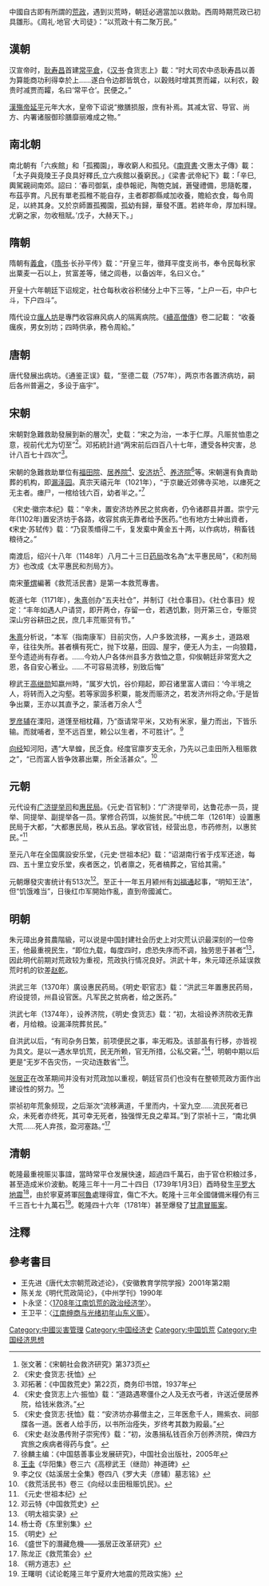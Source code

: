 中國自古即有所謂的[[荒政_(政策)|荒政]]，遇到災荒時，朝廷必適當加以救助。西周時期荒政已初具雛形。《周礼·地官·大司徒》：“以荒政十有二聚万民。”

== 漢朝 ==
汉宣帝时，[[耿寿昌|耿寿昌]]首建[[常平倉|常平倉]]，《[[汉书|汉书]]·食货志上》載：“时大司农中丞耿寿昌以善为算能商功利得幸於上……遂白令边郡皆筑仓，以穀贱时增其贾而糴，以利农，穀贵时减贾而糶，名曰‘常平仓’。民便之。”

[[漢殤帝|漢殤帝]][[延平_(東漢)|延平]]元年大水，皇帝下诏说“撤膳损服，庶有补焉。其减太官、导官、尚方、内署诸服御珍膳靡丽难成之物。”

== 南北朝 ==
南北朝有「六疾館」和「孤獨園」，專收窮人和孤兒。《[[南齊書|南齊書]]·文惠太子傳》載：「太子與竟陵王子良具好釋氏,立六疾館以養窮民。」《梁書·武帝紀下》載：「辛巳,輿駕親祠南郊。詔曰：‘春司御氣，虔恭報祀，陶匏克誠，蒼璧禮備，思隨乾覆，布茲亭育。凡民有單老孤稚不能自存，主者郡郡縣咸加收養，贍給衣食，每令周足，以終其身。又於京師置孤獨園，孤幼有歸，華發不匱。若終年命，厚加料理。尤窮之家，勿收租賦。’戊子，大赫天下。」

==隋朝==
隋朝有[[義倉|義倉]]，《[[隋书|隋书]]·长孙平传》载：“开皇三年，徵拜平度支尚书，奉令民每秋家出粟麦一石以上，贫富差等，储之闾巷，以备凶年，名曰义仓。”

开皇十六年朝廷下诏规定，社仓每秋收谷积储分上中下三等，“上户一石，中户七斗，下户四斗”。

隋代设立[[癘人坊|癘人坊]]是專門收容麻风病人的隔离病院。《[[續高僧傳|續高僧傳]]》卷二記載： “收養癘疾，男女別坊；四時供承，務令周給。”

== 唐朝 ==
唐代發展出病坊。《通鉴正误》载，“至德二载（757年），两京市各置济病坊，嗣后各州普遍之，多设于庙宇”。

== 宋朝 ==
宋朝對急難救助發展到新的層次<ref>张文著：《宋朝社会救济研究》第373页</ref>，史载：“宋之为治，一本于仁厚。凡赈贫恤患之意，视前代尤为切至”<ref>《宋史·食货志·抚恤》</ref>。邓拓統計過“两宋前后四百八十七年，遭受各种灾害，总计八百七十四次”<ref>邓拓著：《中国救荒史》第22页，商务印书馆，1937年</ref>。

宋朝的急難救助單位有[[福田院|福田院]]、[[居养院|居养院]]<ref>《宋史·食货志上六·振恤》载：“道路遇寒僵仆之人及无衣丐者，许送近便居养院，给钱米救济。”</ref>、[[安济坊|安济坊]]<ref>《宋史·食货志·抚恤》载：“安济坊亦募僧主之，三年医愈千人，赐紫衣、祠部牒各一道。医者人给手历，以书所治痊失，岁终考其数为殿最。”</ref>、[[养济院|养济院]]<ref>《宋史·赵汝愚传附子崇宪传》载：“初，汝愚捐私钱百余万创养济院，俾四方宾旅之疾病者得药与食”。</ref>等。宋朝還有負責助葬的机构，即[[漏泽园|漏泽园]]。真宗天禧元年（1021年），“于京畿近郊佛寺买地，以瘗死之无主者。瘗尸，一棺给钱六百，幼者半之。”<ref>徐麟主编：《中国慈善事业发展研究》，中国社会出版社，2005年</ref>

《宋史·徽宗本纪》载：“辛未，置安济坊养民之贫病者，仍令诸郡县并置。崇宁元年(1102年)置安济坊于各路，收容贫病无靠者给予医药。”也有地方士紳出資者，《宋史·苏轼传》载：“乃裒羡缗得二千，复发槖中黄金五十两，以作病坊，稍畜钱粮待之。”

南渡后，绍兴十八年（1148年）八月二十三日[[药局|药局]]改名為“太平惠民局”，《和剂局方》也改成《太平惠民和剂局方》。

南宋[[董煟|董煟]]編著《救荒活民書》是第一本救荒專書。

乾道七年（1171年），[[朱熹|朱熹]]创办“五夫社仓”，并制订《社仓事目》。《社仓事目》规定：“丰年如遇人户请贷，即开两仓，存留一仓，若遇饥歉，则开第三仓，专赈贷深山穷谷耕田之民，庶几丰荒赈贷有节。”

[[朱熹|朱熹]]分析说，“本军（指南康军）目前灾伤，人户多致流移，一离乡土，道路艰辛，往往失所。甚者横有死亡，抛下坟墓，田园、屋宇，便无人为主，一向狼籍，至今遗迹尚有存者。……今劝人户各体州县多方救恤之意，仰俟朝廷非常宽大之恩，各自安心著业。……不可容易流移，别致后悔”

穆武王[[高继勋|高继勋]]知嬴州時，“属岁大饥，谷价翔起，即召诸里富人谓曰：‘今半境之人，将转而入之沟壑。若等家固多积粟，能发而赈济之，若发济州将之命。’于是皆争出粟，王亦以其直予之，蒙活者万余人”<ref>[[王圭|王圭]]《华阳集》卷三六《高穆武王（继勋）神道碑》</ref>

[[罗彦辅|罗彦辅]]在溧阳，道馑至相枕藉，乃“亟请常平米，又劝有米家，量力而出，下皆乐输。而就哺者，至不远百里，赖公以生者，不可胜计”。<ref>李之仪《姑溪居士全集》卷四八《罗大夫（彦辅）墓志铭》</ref>

[[向经|向经]]知河阳，遇“大旱蝗，民乏食。经度官廪岁支无余，乃先以己圭田所入租赈救之”，“已而富人皆争效慕出粟，所全活甚众”。<ref>《救荒活民书》卷三《向经以圭田租赈饥民》。</ref>

== 元朝 ==
元代设有[[广济提举司|广济提举司]]和[[惠民局|惠民局]]。《元史·百官制》：“广济提举司，达鲁花赤一员，提举、同提举、副提举各一员。掌修合药饵，以施贫民。”中统二年（1261年）设置惠民局于大都，“大都惠民局，秩从五品。掌收官钱，经营出息，市药修剂，以惠贫民。”<ref>《元史·世祖本纪》</ref>

至元八年在全国廣設安乐堂，《元史·世祖本纪》载：“诏湖南行省于戍军还途，每四、五十里立安乐堂，疾者医之，饥者廪之，死者槁葬之，官给其需。”

元朝爆發灾害统计有513次<ref>邓云特《中国救荒史》</ref>。至正十一年五月颍州有[[刘福通|刘福通]]起事，“明知王法”，但“饥饿难当”，日後红巾军開始作亂，直到帝國滅亡。

== 明朝 ==
朱元璋出身貧農階級，可以说是中国封建社会历史上对灾荒认识最深刻的一位帝王，他最重視民生，“即位九载，每度四时，虑恐失序而不调，独劳思于甚者”<ref>《明太祖实录》</ref>，因此明代前期对荒政较为重视，荒政执行情况良好。洪武十年，朱元璋还杀延误救荒时机的钦差[[赵乾|赵乾]]。

洪武三年（1370年）廣设惠民药局。《明史·职官志》载：“洪武三年置惠民药局，府设提领，州县设官医。凡军民之贫病者，给之医药。”

洪武七年（1374年），设养济院，《明史·食货志》载：“初，太祖设养济院收无靠者，月给粮。设漏泽院葬贫民。”

自洪武以后，“有司杂务日繁，前项便民之事，率无暇及。该部虽有行移，亦皆视为具文。是以一遇水旱饥荒，民无所赖，官无所措，公私交窘。”<ref>杨士奇《东里别集》</ref>，明朝中期以后更是“无岁不告灾伤，一灾动连数省”<ref>《明史》</ref>。

[[张居正|张居正]]在改革期间并没有对荒政加以重视，朝廷官员们也没有在整顿荒政方面作出建设性的努力。<ref>《盛世下的潛藏危機——張居正改革研究》</ref>

崇祯初年荒象频现，之后渐次“流移满道，千里而内，十室九空……流民死者已众，未死者亦终死，其可幸无死者，独强悍无良之辈耳。”到了崇祯十三，“南北俱大荒……死人弃孩，盈河塞路。”<ref>陈龙正《救荒策会》</ref>

== 清朝 ==
乾隆最重視赈災事誼，當時常平仓发展快速，超過四千萬石，由于官仓积粮过多，甚至造成米价波動。乾隆三年十一月二十四日（1739年1月3日）酉時發生[[1739年平罗地震|平罗大地震]]<ref>《朔方道志》</ref>，由於寧夏將軍[[阿魯|阿魯]]處理得宜，傷亡不大。乾隆十三年全國儲備米糧仍有三千三百七十九萬石<ref>王曙明《试论乾隆三年宁夏府大地震的荒政实施》</ref>。乾隆四十六年（1781年）甚至爆發了[[甘肃冒赈案|甘肃冒赈案]]。

== 注釋 ==
{{reflist|2}}

== 參考書目 ==
* 王先进《唐代太宗朝荒政述论》，《安徽教育学院学报》2001年第2期
* 陈关龙《明代荒政简论》，《中州学刊》1990年
*卜永坚：〈[http://www.nssd.org/articles/article_read.aspx?id=33705213 1708年江南饥荒的政治经济学]{{Wayback|url=http://www.nssd.org/articles/article_read.aspx?id=33705213 |date=20180325232555 }}〉。
*王卫平：〈[http://www.nssd.org/articles/article_read.aspx?id=22781961 江南绅商与光绪初年山东义赈]{{Wayback|url=http://www.nssd.org/articles/article_read.aspx?id=22781961 |date=20180304231703 }}〉。

[[Category:中國災害管理|Category:中國災害管理]]
[[Category:中国经济史|Category:中国经济史]]
[[Category:中国饥荒|Category:中国饥荒]]
[[Category:中国经济思想|Category:中国经济思想]]